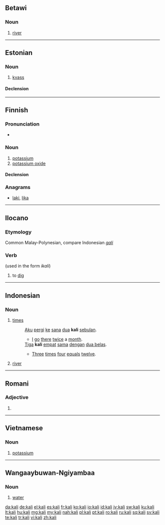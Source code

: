 {{also|Kali|käli}}
==Betawi==

===Noun===
{{head|bew|noun}}

# [[river]]

----

==Estonian==
===Noun===
{{et-noun|kalja|kalja}}

# [[kvass]]

====Declension====
{{et-decl-nali|kali|kalja|kalju}}

----

==Finnish==

===Pronunciation===
* {{rhymes|ɑli|lang=fi}}

===Noun===
{{fi-noun}}

# [[potassium]]
# [[potassium oxide]]

====Declension====
{{fi-decl-risti|kal}}

===Anagrams===
* [[laki#Finnish|laki]], [[lika#Finnish|lika]]

----

==Ilocano==

===Etymology===
Common Malay-Polynesian, compare Indonesian ''[[gali]]''

===Verb===
{{head|ilo|verb}} (used in the form ''ikali'')

# to [[dig]]

----

==Indonesian==

===Noun===
{{id-noun}}

# [[times]]
#: [[aku|Aku]] [[pergi]] [[ke]] [[sana]] [[dua]] '''kali''' [[bulan|sebulan]].
#:* [[I]] [[go]] [[there]] [[twice]] a [[month]].
#: [[tiga|Tiga]] '''kali''' [[empat]] [[sama]] [[dengan]] [[dua belas]].
#:* [[three|Three]] [[times]] [[four]] [[equal]]s [[twelve]].
# [[river]]

----

==Romani==

===Adjective===
{{head|rom|adjective form}}

# {{feminine of|lang=rom|kalo}}

----

==Vietnamese==

===Noun===
{{head|vi|noun}}

# [[potassium]]

----

==Wangaaybuwan-Ngiyambaa==

===Noun===
{{head|wyb|noun}}

# [[water]]

[[da:kali]]
[[de:kali]]
[[el:kali]]
[[es:kali]]
[[fr:kali]]
[[ko:kali]]
[[io:kali]]
[[id:kali]]
[[jv:kali]]
[[sw:kali]]
[[ku:kali]]
[[lt:kali]]
[[hu:kali]]
[[mg:kali]]
[[my:kali]]
[[nah:kali]]
[[pl:kali]]
[[pt:kali]]
[[ro:kali]]
[[ru:kali]]
[[sq:kali]]
[[sv:kali]]
[[te:kali]]
[[tr:kali]]
[[vi:kali]]
[[zh:kali]]